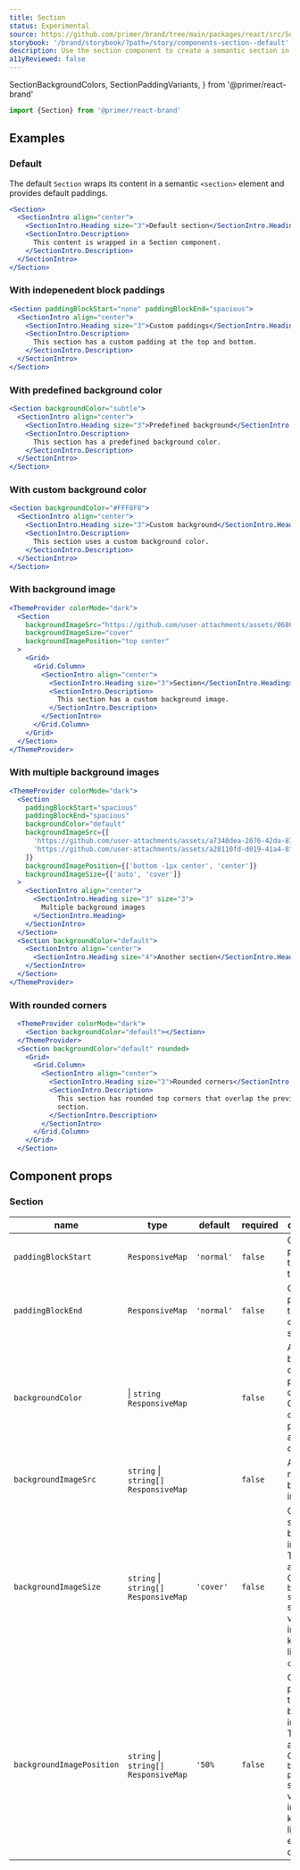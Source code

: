 ```yaml
---
title: Section
status: Experimental
source: https://github.com/primer/brand/tree/main/packages/react/src/Section/Section.tsx
storybook: '/brand/storybook/?path=/story/components-section--default'
description: Use the section component to create a semantic section in the page and group related content together.
a11yReviewed: false
---
```


  SectionBackgroundColors,
  SectionPaddingVariants,
} from '@primer/react-brand'

```js
import {Section} from '@primer/react-brand'
```

## Examples

### Default

The default `Section` wraps its content in a semantic `<section>` element and provides default paddings.

```jsx live
<Section>
  <SectionIntro align="center">
    <SectionIntro.Heading size="3">Default section</SectionIntro.Heading>
    <SectionIntro.Description>
      This content is wrapped in a Section component.
    </SectionIntro.Description>
  </SectionIntro>
</Section>
```

### With indepenedent block paddings

```jsx live
<Section paddingBlockStart="none" paddingBlockEnd="spacious">
  <SectionIntro align="center">
    <SectionIntro.Heading size="3">Custom paddings</SectionIntro.Heading>
    <SectionIntro.Description>
      This section has a custom padding at the top and bottom.
    </SectionIntro.Description>
  </SectionIntro>
</Section>
```

### With predefined background color

```jsx live
<Section backgroundColor="subtle">
  <SectionIntro align="center">
    <SectionIntro.Heading size="3">Predefined background</SectionIntro.Heading>
    <SectionIntro.Description>
      This section has a predefined background color.
    </SectionIntro.Description>
  </SectionIntro>
</Section>
```

### With custom background color

```jsx live
<Section backgroundColor="#FFF8F8">
  <SectionIntro align="center">
    <SectionIntro.Heading size="3">Custom background</SectionIntro.Heading>
    <SectionIntro.Description>
      This section uses a custom background color.
    </SectionIntro.Description>
  </SectionIntro>
</Section>
```

### With background image

```jsx live
<ThemeProvider colorMode="dark">
  <Section
    backgroundImageSrc="https://github.com/user-attachments/assets/068634a3-926d-49b8-b949-0b1e2a204651"
    backgroundImageSize="cover"
    backgroundImagePosition="top center"
  >
    <Grid>
      <Grid.Column>
        <SectionIntro align="center">
          <SectionIntro.Heading size="3">Section</SectionIntro.Heading>
          <SectionIntro.Description>
            This section has a custom background image.
          </SectionIntro.Description>
        </SectionIntro>
      </Grid.Column>
    </Grid>
  </Section>
</ThemeProvider>
```

### With multiple background images

```jsx live
<ThemeProvider colorMode="dark">
  <Section
    paddingBlockStart="spacious"
    paddingBlockEnd="spacious"
    backgroundColor="default"
    backgroundImageSrc={[
      'https://github.com/user-attachments/assets/a7340dea-2076-42da-87a9-057f953beb83',
      'https://github.com/user-attachments/assets/a28110fd-d019-41a4-8f80-b49ae8895708',
    ]}
    backgroundImagePosition={['bottom -1px center', 'center']}
    backgroundImageSize={['auto', 'cover']}
  >
    <SectionIntro align="center">
      <SectionIntro.Heading size="3" size="3">
        Multiple background images
      </SectionIntro.Heading>
    </SectionIntro>
  </Section>
  <Section backgroundColor="default">
    <SectionIntro align="center">
      <SectionIntro.Heading size="4">Another section</SectionIntro.Heading>
    </SectionIntro>
  </Section>
</ThemeProvider>
```

### With rounded corners

```jsx live
  <ThemeProvider colorMode="dark">
    <Section backgroundColor="default"></Section>
  </ThemeProvider>
  <Section backgroundColor="default" rounded>
    <Grid>
      <Grid.Column>
        <SectionIntro align="center">
          <SectionIntro.Heading size="3">Rounded corners</SectionIntro.Heading>
          <SectionIntro.Description>
            This section has rounded top corners that overlap the previous
            section.
          </SectionIntro.Description>
        </SectionIntro>
      </Grid.Column>
    </Grid>
  </Section>
```

## Component props

### Section

| name                      | type                                                                                                  | default    | required | description                                                                                                                                                   |
| ------------------------- | ----------------------------------------------------------------------------------------------------- | ---------- | -------- | ------------------------------------------------------------------------------------------------------------------------------------------------------------- |
| `paddingBlockStart`       | <PropTableValues values={[...SectionPaddingVariants]} commaSeparated  /> `ResponsiveMap`              | `'normal'` | `false`  | Control the padding at the top of the section.                                                                                                                |
| `paddingBlockEnd`         | <PropTableValues values={[...SectionPaddingVariants]} commaSeparated  /> `ResponsiveMap`              | `'normal'` | `false`  | Control the padding at the bottom of the section.                                                                                                             |
| `backgroundColor`         | <PropTableValues values={[...SectionBackgroundColors]} commaSeparated  /> \| `string` `ResponsiveMap` |            | `false`  | Add a background color. Use a predefined color, a CSS custom property, or a custom color value.                                                               |
| `backgroundImageSrc`      | `string` \| `string[]` `ResponsiveMap`                                                                |            | `false`  | Add one or more background images.                                                                                                                            |
| `backgroundImageSize`     | `string` \| `string[]` `ResponsiveMap`                                                                | `'cover'`  | `false`  | Control the size of the background image(s). This accepts all CSS `background-size` supported values, including keywords like `contain`.                      |
| `backgroundImagePosition` | `string` \| `string[]` `ResponsiveMap`                                                                | `'50%`     | `false`  | Control the position of the background image(s). This accepts all CSS `background-position` supported values, including keywords like `top` and edge offsets. |
